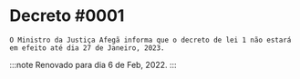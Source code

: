 # Decreto #0001 #

```O Ministro da Justiça Afegã informa que o decreto de lei 1 não estará em efeito até dia 27 de Janeiro, 2023.```


:::note Renovado para dia 6 de Feb, 2022. :::
